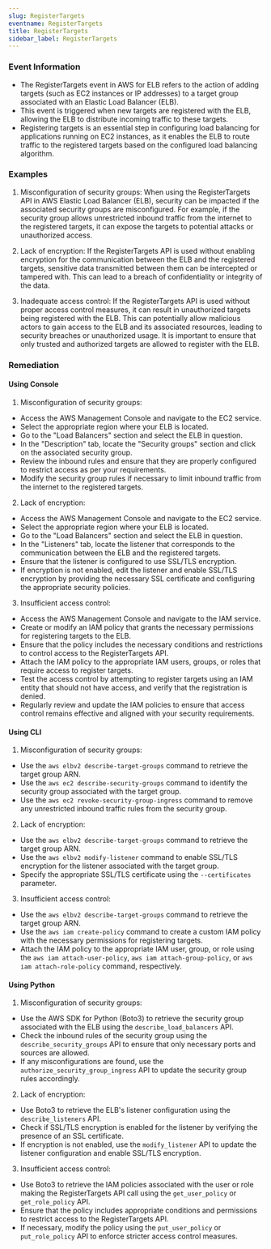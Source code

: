 ```yaml
--- 
slug: RegisterTargets
eventname: RegisterTargets
title: RegisterTargets
sidebar_label: RegisterTargets
---
```

                       
### Event Information

- The RegisterTargets event in AWS for ELB refers to the action of adding targets (such as EC2 instances or IP addresses) to a target group associated with an Elastic Load Balancer (ELB).
- This event is triggered when new targets are registered with the ELB, allowing the ELB to distribute incoming traffic to these targets.
- Registering targets is an essential step in configuring load balancing for applications running on EC2 instances, as it enables the ELB to route traffic to the registered targets based on the configured load balancing algorithm.


### Examples

1. Misconfiguration of security groups: When using the RegisterTargets API in AWS Elastic Load Balancer (ELB), security can be impacted if the associated security groups are misconfigured. For example, if the security group allows unrestricted inbound traffic from the internet to the registered targets, it can expose the targets to potential attacks or unauthorized access.

2. Lack of encryption: If the RegisterTargets API is used without enabling encryption for the communication between the ELB and the registered targets, sensitive data transmitted between them can be intercepted or tampered with. This can lead to a breach of confidentiality or integrity of the data.

3. Inadequate access control: If the RegisterTargets API is used without proper access control measures, it can result in unauthorized targets being registered with the ELB. This can potentially allow malicious actors to gain access to the ELB and its associated resources, leading to security breaches or unauthorized usage. It is important to ensure that only trusted and authorized targets are allowed to register with the ELB.

### Remediation

#### Using Console

1. Misconfiguration of security groups:
- Access the AWS Management Console and navigate to the EC2 service.
- Select the appropriate region where your ELB is located.
- Go to the "Load Balancers" section and select the ELB in question.
- In the "Description" tab, locate the "Security groups" section and click on the associated security group.
- Review the inbound rules and ensure that they are properly configured to restrict access as per your requirements.
- Modify the security group rules if necessary to limit inbound traffic from the internet to the registered targets.

2. Lack of encryption:
- Access the AWS Management Console and navigate to the EC2 service.
- Select the appropriate region where your ELB is located.
- Go to the "Load Balancers" section and select the ELB in question.
- In the "Listeners" tab, locate the listener that corresponds to the communication between the ELB and the registered targets.
- Ensure that the listener is configured to use SSL/TLS encryption.
- If encryption is not enabled, edit the listener and enable SSL/TLS encryption by providing the necessary SSL certificate and configuring the appropriate security policies.

3. Insufficient access control:
- Access the AWS Management Console and navigate to the IAM service.
- Create or modify an IAM policy that grants the necessary permissions for registering targets to the ELB.
- Ensure that the policy includes the necessary conditions and restrictions to control access to the RegisterTargets API.
- Attach the IAM policy to the appropriate IAM users, groups, or roles that require access to register targets.
- Test the access control by attempting to register targets using an IAM entity that should not have access, and verify that the registration is denied.
- Regularly review and update the IAM policies to ensure that access control remains effective and aligned with your security requirements.

#### Using CLI

1. Misconfiguration of security groups:
- Use the `aws elbv2 describe-target-groups` command to retrieve the target group ARN.
- Use the `aws ec2 describe-security-groups` command to identify the security group associated with the target group.
- Use the `aws ec2 revoke-security-group-ingress` command to remove any unrestricted inbound traffic rules from the security group.

2. Lack of encryption:
- Use the `aws elbv2 describe-target-groups` command to retrieve the target group ARN.
- Use the `aws elbv2 modify-listener` command to enable SSL/TLS encryption for the listener associated with the target group.
- Specify the appropriate SSL/TLS certificate using the `--certificates` parameter.

3. Insufficient access control:
- Use the `aws elbv2 describe-target-groups` command to retrieve the target group ARN.
- Use the `aws iam create-policy` command to create a custom IAM policy with the necessary permissions for registering targets.
- Attach the IAM policy to the appropriate IAM user, group, or role using the `aws iam attach-user-policy`, `aws iam attach-group-policy`, or `aws iam attach-role-policy` command, respectively.

#### Using Python

1. Misconfiguration of security groups:
- Use the AWS SDK for Python (Boto3) to retrieve the security group associated with the ELB using the `describe_load_balancers` API.
- Check the inbound rules of the security group using the `describe_security_groups` API to ensure that only necessary ports and sources are allowed.
- If any misconfigurations are found, use the `authorize_security_group_ingress` API to update the security group rules accordingly.

2. Lack of encryption:
- Use Boto3 to retrieve the ELB's listener configuration using the `describe_listeners` API.
- Check if SSL/TLS encryption is enabled for the listener by verifying the presence of an SSL certificate.
- If encryption is not enabled, use the `modify_listener` API to update the listener configuration and enable SSL/TLS encryption.

3. Insufficient access control:
- Use Boto3 to retrieve the IAM policies associated with the user or role making the RegisterTargets API call using the `get_user_policy` or `get_role_policy` API.
- Ensure that the policy includes appropriate conditions and permissions to restrict access to the RegisterTargets API.
- If necessary, modify the policy using the `put_user_policy` or `put_role_policy` API to enforce stricter access control measures.


 